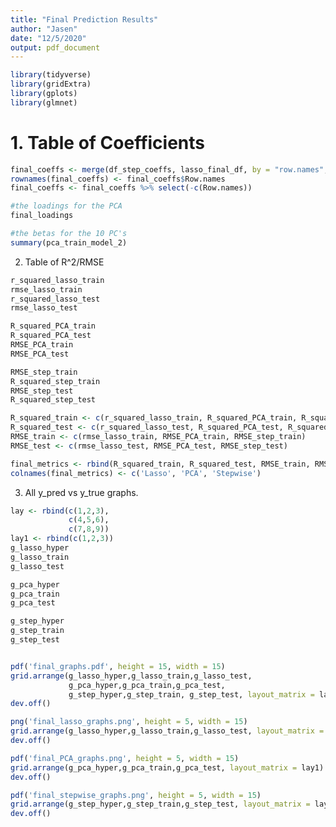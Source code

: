 ```yaml
---
title: "Final Prediction Results"
author: "Jasen"
date: "12/5/2020"
output: pdf_document
---
```



```r
library(tidyverse)
library(gridExtra)
library(gplots)
library(glmnet)
```

# 1. Table of Coefficients

```r
final_coeffs <- merge(df_step_coeffs, lasso_final_df, by = "row.names", all = TRUE)
rownames(final_coeffs) <- final_coeffs$Row.names
final_coeffs <- final_coeffs %>% select(-c(Row.names))

#the loadings for the PCA
final_loadings

#the betas for the 10 PC's
summary(pca_train_model_2)
```

2. Table of R^2/RMSE

```r
r_squared_lasso_train
rmse_lasso_train
r_squared_lasso_test
rmse_lasso_test

R_squared_PCA_train
R_squared_PCA_test
RMSE_PCA_train
RMSE_PCA_test

RMSE_step_train
R_squared_step_train
RMSE_step_test
R_squared_step_test

R_squared_train <- c(r_squared_lasso_train, R_squared_PCA_train, R_squared_step_train)
R_squared_test <- c(r_squared_lasso_test, R_squared_PCA_test, R_squared_step_test)
RMSE_train <- c(rmse_lasso_train, RMSE_PCA_train, RMSE_step_train)
RMSE_test <- c(rmse_lasso_test, RMSE_PCA_test, RMSE_step_test)

final_metrics <- rbind(R_squared_train, R_squared_test, RMSE_train, RMSE_test)
colnames(final_metrics) <- c('Lasso', 'PCA', 'Stepwise')
```

3. All y_pred vs y_true graphs. 

```r
lay <- rbind(c(1,2,3),
             c(4,5,6),
             c(7,8,9))
lay1 <- rbind(c(1,2,3))
g_lasso_hyper
g_lasso_train
g_lasso_test

g_pca_hyper
g_pca_train
g_pca_test

g_step_hyper
g_step_train
g_step_test


pdf('final_graphs.pdf', height = 15, width = 15)
grid.arrange(g_lasso_hyper,g_lasso_train,g_lasso_test,
             g_pca_hyper,g_pca_train,g_pca_test,
             g_step_hyper,g_step_train, g_step_test, layout_matrix = lay)
dev.off()

png('final_lasso_graphs.png', height = 5, width = 15)
grid.arrange(g_lasso_hyper,g_lasso_train,g_lasso_test, layout_matrix = lay1)
dev.off()

pdf('final_PCA_graphs.png', height = 5, width = 15)
grid.arrange(g_pca_hyper,g_pca_train,g_pca_test, layout_matrix = lay1)
dev.off()

pdf('final_stepwise_graphs.png', height = 5, width = 15)
grid.arrange(g_step_hyper,g_step_train,g_step_test, layout_matrix = lay1)
dev.off()

```

